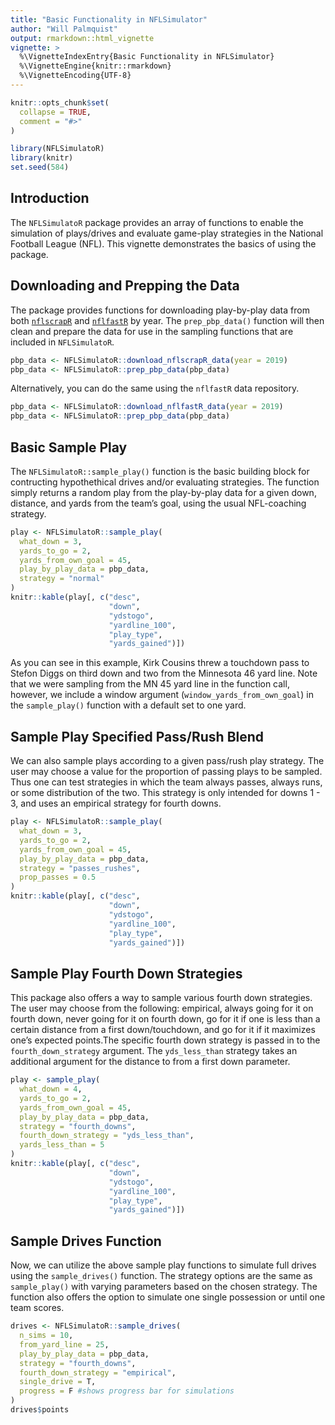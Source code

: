 ```yaml
---
title: "Basic Functionality in NFLSimulator"
author: "Will Palmquist"
output: rmarkdown::html_vignette
vignette: >
  %\VignetteIndexEntry{Basic Functionality in NFLSimulator}
  %\VignetteEngine{knitr::rmarkdown}
  %\VignetteEncoding{UTF-8}
---
```


```r
knitr::opts_chunk$set(
  collapse = TRUE,
  comment = "#>"
)
```

```r
library(NFLSimulatoR)
library(knitr)
set.seed(584)
```

## Introduction

The `NFLSimulatoR` package provides an array of functions to enable the simulation of plays/drives and evaluate game-play strategies in the National Football League (NFL). This vignette demonstrates the basics of using the package. 

## Downloading and Prepping the Data

The package provides functions for downloading play-by-play data from both 
[`nflscrapR`](https://ryurko.github.io/nflscrapR-data/) and [`nflfastR`](https://github.com/guga31bb/nflfastR-data) by year. The `prep_pbp_data()` function will then clean and prepare the data for use in the sampling functions that are included in `NFLSimulatoR`.

```r
pbp_data <- NFLSimulatoR::download_nflscrapR_data(year = 2019)
pbp_data <- NFLSimulatoR::prep_pbp_data(pbp_data)
```

Alternatively, you can do the same using the `nflfastR` data repository.

```r
pbp_data <- NFLSimulatoR::download_nflfastR_data(year = 2019)
pbp_data <- NFLSimulatoR::prep_pbp_data(pbp_data)
```

## Basic Sample Play

The `NFLSimulatoR::sample_play()` function is the basic building block for contructing hypothethical drives and/or evaluating strategies. The function simply returns a random play from the play-by-play data for a given down, distance, and yards from the team's goal, using the usual NFL-coaching strategy.

```r
play <- NFLSimulatoR::sample_play(
  what_down = 3,
  yards_to_go = 2,
  yards_from_own_goal = 45,
  play_by_play_data = pbp_data,
  strategy = "normal"
)
knitr::kable(play[, c("desc",
                      "down",
                      "ydstogo",
                      "yardline_100",
                      "play_type",
                      "yards_gained")])
```

As you can see in this example, Kirk Cousins threw a touchdown pass to Stefon Diggs on third down and two from the Minnesota 46 yard line. Note that we were sampling from the MN 45 yard line in the function call, however, we include a window argument (`window_yards_from_own_goal`) in the `sample_play()` function with a default set to one yard.

## Sample Play Specified Pass/Rush Blend

We can also sample plays according to a given pass/rush play strategy. The user may choose a value for the proportion of passing plays to be sampled. Thus one can test strategies in which the team always passes, always runs, or some distribution of the two. This strategy is only intended for downs 1 - 3, and uses an empirical strategy for fourth downs.

```r
play <- NFLSimulatoR::sample_play(
  what_down = 3,
  yards_to_go = 2,
  yards_from_own_goal = 45,
  play_by_play_data = pbp_data,
  strategy = "passes_rushes",
  prop_passes = 0.5
)
knitr::kable(play[, c("desc",
                      "down",
                      "ydstogo",
                      "yardline_100",
                      "play_type",
                      "yards_gained")])
```

## Sample Play Fourth Down Strategies

This package also offers a way to sample various fourth down strategies. The user may choose from the following: empirical, always going for it on fourth down, never going for it on fourth down, go for it if one is less than a certain distance from a first down/touchdown, and go for it if it maximizes one's expected points.The specific fourth down strategy is passed in to the `fourth_down_strategy` argument. The `yds_less_than` strategy takes an additional argument for the distance to from a first down parameter. 

```r
play <- sample_play(
  what_down = 4,
  yards_to_go = 2,
  yards_from_own_goal = 45,
  play_by_play_data = pbp_data,
  strategy = "fourth_downs",
  fourth_down_strategy = "yds_less_than",
  yards_less_than = 5
)
knitr::kable(play[, c("desc",
                      "down",
                      "ydstogo",
                      "yardline_100",
                      "play_type",
                      "yards_gained")])
```

## Sample Drives Function

Now, we can utilize the above sample play functions to simulate full drives using the `sample_drives()` function. The strategy options are the same as `sample_play()` with varying parameters based on the chosen strategy. The function also offers the option to simulate one single possession or until one team scores.

```r
drives <- NFLSimulatoR::sample_drives(
  n_sims = 10,
  from_yard_line = 25,
  play_by_play_data = pbp_data,
  strategy = "fourth_downs",
  fourth_down_strategy = "empirical",
  single_drive = T,
  progress = F #shows progress bar for simulations
)
drives$points
```


